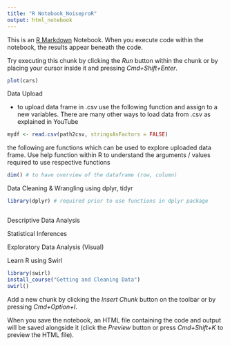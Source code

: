 ```yaml
---
title: "R Notebook_NoiseproR"
output: html_notebook
---
```


This is an [R Markdown](http://rmarkdown.rstudio.com) Notebook. When you execute code within the notebook, the results appear beneath the code. 

Try executing this chunk by clicking the *Run* button within the chunk or by placing your cursor inside it and pressing *Cmd+Shift+Enter*. 

```r
plot(cars)
```

Data Upload

- to upload data frame in .csv use the following function and assign to a new variables. There are many other ways to load data from .csv as explained in YouTube

```r
mydf <- read.csv(path2csv, stringsAsFactors = FALSE)

```
the following are functions which can be used to explore uploaded data frame. Use help function within R to understand the arguments / values required to use respective functions

```r
dim() # to have overview of the dataframe (row, column)
```


Data Cleaning & Wrangling using dplyr, tidyr

```r
library(dplyr) # required prior to use functions in dplyr package



```


Descriptive Data Analysis

Statistical Inferences

Exploratory Data Analysis (Visual)

Learn R using Swirl
```r
library(swirl)
install_course("Getting and Cleaning Data")
swirl()

```


Add a new chunk by clicking the *Insert Chunk* button on the toolbar or by pressing *Cmd+Option+I*.

When you save the notebook, an HTML file containing the code and output will be saved alongside it (click the *Preview* button or press *Cmd+Shift+K* to preview the HTML file).




